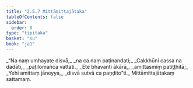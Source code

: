 ```yaml
---
title: "2.5.7 Mittāmittajātaka"
tableOfContents: false
sidebar:
  order: 8
type: "tipitaka"
basket: "su"
book: "ja1"
---
```



<DynamicBreadcrumb />

<Division number="93" book="ja1">

<Paragraph number="488" type="verses" book="ja1">
_“Na naṃ umhayate disvā,_  
_na ca naṃ paṭinandati;_  
_Cakkhūni cassa na dadāti,_  
_paṭilomañca vattati._  

</Paragraph>

</Division>
<Division number="94" book="ja1">

<Paragraph number="489" type="verses" book="ja1">
_Ete bhavanti ākārā,_  
_amittasmiṃ patiṭṭhitā;_  
_Yehi amittaṃ jāneyya,_  
_disvā sutvā ca paṇḍito”ti._  


</Paragraph>
</Division>

<Paragraph number="490" type="center" book="ja1">
Mittāmittajātakaṃ sattamaṃ.
</Paragraph>